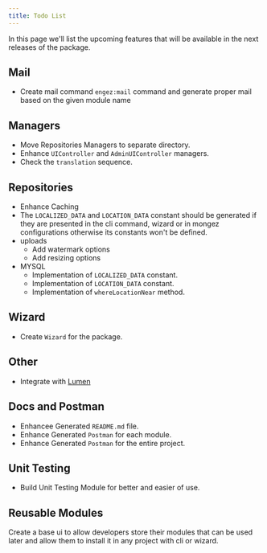 ```yaml
---
title: Todo List
---
```


In this page we'll list the upcoming features that will be available in the next releases of the package.

## Mail

- Create mail command `engez:mail` command and generate proper mail based on the given module name

## Managers

- Move Repositories Managers to separate directory.
- Enhance `UIController` and `AdminUIController` managers.
- Check the `translation` sequence.

## Repositories

- Enhance Caching
- The `LOCALIZED_DATA` and `LOCATION_DATA` constant should be generated if they are presented in the cli command, wizard or in mongez configurations otherwise its constants won't be defined.
- uploads
  - Add watermark options
  - Add resizing options
- MYSQL
  - Implementation of `LOCALIZED_DATA` constant.
  - Implementation of `LOCATION_DATA` constant.
  - Implementation of `whereLocationNear` method.

## Wizard

- Create `Wizard` for the package.

## Other

- Integrate with [Lumen](https://lumen.laravel.com/)

## Docs and Postman

- Enhancee Generated `README.md` file.
- Enhance Generated `Postman` for each module.
- Enhance Generated `Postman` for the entire project.

## Unit Testing

- Build Unit Testing Module for better and easier of use.

## Reusable Modules

Create a base ui to allow developers store their modules that can be used later and allow them to install it in any project with cli or wizard.
